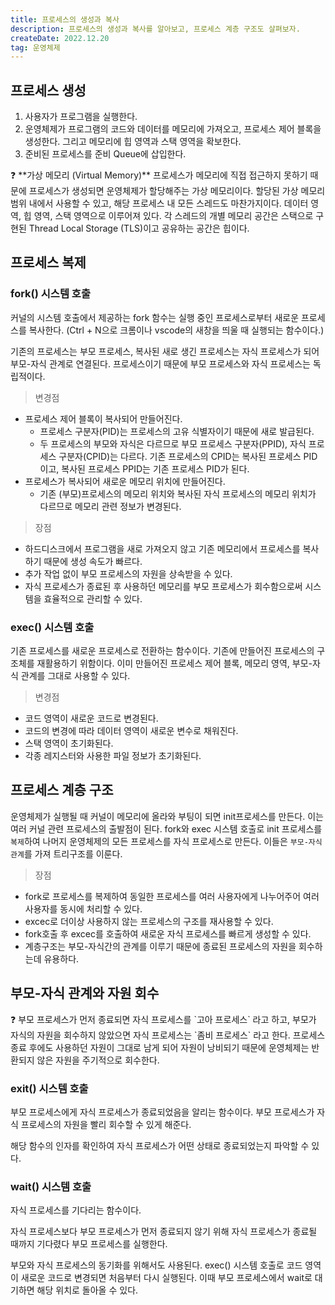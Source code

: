 ```yaml
---
title: 프로세스의 생성과 복사
description: 프로세스의 생성과 복사를 알아보고, 프로세스 계층 구조도 살펴보자.
createDate: 2022.12.20
tag: 운영체제
---
```


## 프로세스 생성

1. 사용자가 프로그램을 실행한다.
2. 운영체제가 프로그램의 코드와 데이터를 메모리에 가져오고, 프로세스 제어 블록을 생성한다. 그리고 메모리에 힙 영역과 스택 영역을 확보한다.
3. 준비된 프로세스를 준비 Queue에 삽입한다.

<aside>
❓ **가상 메모리 (Virtual Memory)**  
프로세스가 메모리에 직접 접근하지 못하기 때문에 프로세스가 생성되면 운영체제가 할당해주는 가상 메모리이다. 할당된 가상 메모리 범위 내에서 사용할 수 있고, 해당 프로세스 내 모든 스레드도 마찬가지이다.
데이터 영역, 힙 영역, 스택 영역으로 이루어져 있다. 각 스레드의 개별 메모리 공간은 스택으로 구현된 Thread Local Storage (TLS)이고 공유하는 공간은 힙이다.

</aside>

## 프로세스 복제

### fork() 시스템 호출

커널의 시스템 호출에서 제공하는 fork 함수는 실행 중인 프로세스로부터 새로운 프로세스를 복사한다. (Ctrl + N으로 크롬이나 vscode의 새창을 띄울 때 실행되는 함수이다.)

기존의 프로세스는 부모 프로세스, 복사된 새로 생긴 프로세스는 자식 프로세스가 되어 부모-자식 관계로 연결된다. 프로세스이기 때문에 부모 프로세스와 자식 프로세스는 독립적이다.

> 변경점

- 프로세스 제어 블록이 복사되어 만들어진다.
  - 프로세스 구분자(PID)는 프로세스의 고유 식별자이기 때문에 새로 발급된다.
  - 두 프로세스의 부모와 자식은 다르므로 부모 프로세스 구분자(PPID), 자식 프로세스 구분자(CPID)는 다르다. 기존 프로세스의 CPID는 복사된 프로세스 PID이고, 복사된 프로세스 PPID는 기존 프로세스 PID가 된다.
- 프로세스가 복사되어 새로운 메모리 위치에 만들어진다.
  - 기존 (부모)프로세스의 메모리 위치와 복사된 자식 프로세스의 메모리 위치가 다르므로 메모리 관련 정보가 변경된다.

> 장점

- 하드디스크에서 프로그램을 새로 가져오지 않고 기존 메모리에서 프로세스를 복사하기 때문에 생성 속도가 빠르다.
- 추가 작업 없이 부모 프로세스의 자원을 상속받을 수 있다.
- 자식 프로세스가 종료된 후 사용하던 메모리를 부모 프로세스가 회수함으로써 시스템을 효율적으로 관리할 수 있다.

### exec() 시스템 호출

기존 프로세스를 새로운 프로세스로 전환하는 함수이다. 기존에 만들어진 프로세스의 구조체를 재활용하기 위함이다. 이미 만들어진 프로세스 제어 블록, 메모리 영역, 부모-자식 관계를 그대로 사용할 수 있다.

> 변경점

- 코드 영역이 새로운 코드로 변경된다.
- 코드의 변경에 따라 데이터 영역이 새로운 변수로 채워진다.
- 스택 영역이 초기화된다.
- 각종 레지스터와 사용한 파일 정보가 초기화된다.

## 프로세스 계층 구조

운영체제가 실행될 때 커널이 메모리에 올라와 부팅이 되면 init프로세스를 만든다. 이는 여러 커널 관련 프로세스의 출발점이 된다. fork와 exec 시스템 호출로 init 프로세스를 `복제`하여 나머지 운영체제의 모든 프로세스를 자식 프로세스로 만든다. 이들은 `부모-자식 관계`를 가져 트리구조를 이룬다.

> 장점

- fork로 프로세스를 복제하여 동일한 프로세스를 여러 사용자에게 나누어주어 여러 사용자를 동시에 처리할 수 있다.
- excec로 더이상 사용하지 않는 프로세스의 구조를 재사용할 수 있다.
- fork호출 후 excec를 호출하여 새로운 자식 프로세스를 빠르게 생성할 수 있다.
- 계층구조는 부모-자식간의 관계를 이루기 때문에 종료된 프로세스의 자원을 회수하는데 유용하다.

## 부모-자식 관계와 자원 회수

<aside>
❓ 부모 프로세스가 먼저 종료되면 자식 프로세스를 `고아 프로세스` 라고 하고, 부모가 자식의 자원을 회수하지 않았으면 자식 프로세스는 `좀비 프로세스` 라고 한다.
프로세스 종료 후에도 사용하던 자원이 그대로 남게 되어 자원이 낭비되기 때문에 운영체제는 반환되지 않은 자원을 주기적으로 회수한다.

</aside>

### exit() 시스템 호출

부모 프로세스에게 자식 프로세스가 종료되었음을 알리는 함수이다. 부모 프로세스가 자식 프로세스의 자원을 빨리 회수할 수 있게 해준다.

해당 함수의 인자를 확인하여 자식 프로세스가 어떤 상태로 종료되었는지 파악할 수 있다.

### wait() 시스템 호출

자식 프로세스를 기다리는 함수이다.

자식 프로세스보다 부모 프로세스가 먼저 종료되지 않기 위해 자식 프로세스가 종료될 때까지 기다렸다 부모 프로세스를 실행한다.

부모와 자식 프로세스의 동기화를 위해서도 사용된다. exec() 시스템 호출로 코드 영역이 새로운 코드로 변경되면 처음부터 다시 실행된다. 이때 부모 프로세스에서 wait로 대기하면 해당 위치로 돌아올 수 있다.
